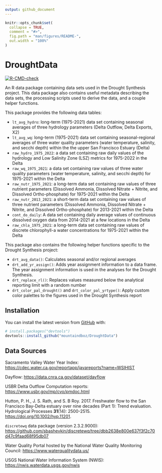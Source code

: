```yaml
---
output: github_document
---
```


<!-- README.md is generated from README.Rmd. Please edit that file -->

```r
knitr::opts_chunk$set(
  collapse = TRUE,
  comment = "#>",
  fig.path = "man/figures/README-",
  out.width = "100%"
)
```

# DroughtData

<!-- badges: start -->
[![R-CMD-check](https://github.com/mountaindboz/DroughtData/actions/workflows/R-CMD-check.yaml/badge.svg)](https://github.com/mountaindboz/DroughtData/actions/workflows/R-CMD-check.yaml)
<!-- badges: end -->

An R data package containing data sets used in the Drought Synthesis project. This data package also contains useful metadata describing the data sets, the processing scripts used to derive the data, and a couple helper functions. 

This package provides the following data tables:

* `lt_avg_hydro`: long-term (1975-2021) data set containing seasonal averages of three hydrology parameters (Delta Outflow, Delta Exports, X2)
* `lt_avg_wq`: long-term (1975-2021) data set containing seasonal-regional averages of three water quality parameters (water temperature, salinity, and secchi depth) within the the upper San Francisco Estuary (Delta)
* `raw_hydro_1975_2022`: a data set containing raw daily values of the hydrology and Low Salinity Zone (LSZ) metrics for 1975-2022 in the Delta
* `raw_wq_1975_2021`: a data set containing raw values of three water quality parameters (water temperature, salinity, and secchi depth) for 1975-2021 within the Delta
* `raw_nutr_1975_2021`: a long-term data set containing raw values of three nutrient parameters (Dissolved Ammonia, Dissolved Nitrate + Nitrite, and Dissolved Ortho-phosphate) for 1975-2021 within the Delta
* `raw_nutr_2013_2021`: a short-term data set containing raw values of three nutrient parameters (Dissolved Ammonia, Dissolved Nitrate + Nitrite, and Dissolved Ortho-phosphate) for 2013-2021 within the Delta
* `cont_do_daily`: A data set containing daily average values of continuous dissolved oxygen data from 2014-2021 at a few locations in the Delta
* `raw_chla_1975_2021`: a long-term data set containing raw values of discrete chlorophyll-a water concentrations for 1975-2021 within the Delta

This package also contains the following helper functions specific to the Drought Synthesis project:

* `drt_avg_data()`: Calculates seasonal and/or regional averages
* `drt_add_yr_assign()`: Adds year assignment information to a data frame. The year assignment information is used in the analyses for the Drought Synthesis.
* `drt_replace_rl()`: Replaces values measured below the analytical reporting limit with a random number
* `drt_color_pal_drought()` and `drt_color_pal_yrtype()`: Apply custom color palettes to the figures used in the Drought Synthesis report

## Installation

You can install the latest version from [GitHub](https://github.com/) with:

``` r
# install.packages("devtools")
devtools::install_github("mountaindboz/DroughtData")
```

## Data Sources

Sacramento Valley Water Year Index: <https://cdec.water.ca.gov/reportapp/javareports?name=WSIHIST>

Dayflow: <https://data.cnra.ca.gov/dataset/dayflow>

USBR Delta Outflow Computation reports: <https://www.usbr.gov/mp/cvo/pmdoc.html>

Hutton, P. H., J. S. Rath, and S. B Roy. 2017. Freshwater flow to the San Francisco Bay-Delta estuary over nine decades (Part 1): Trend evaluation. Hydrological Processes **31**(14): 2500-2515. <https://doi.org/10.1002/hyp.11201>.

`discretewq` data package (version 2.3.2.9000): <https://github.com/sbashevkin/discretewq/tree/dbb2638e800e637f3f2c70d47c9faad68f95db07>

Water Quality Portal hosted by the National Water Quality Monitoring Council: <https://www.waterqualitydata.us/>

USGS National Water Information System (NWIS): <https://nwis.waterdata.usgs.gov/nwis>

